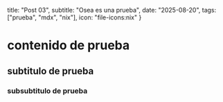   title: "Post 03",
  subtitle: "Osea es una prueba",
  date: "2025-08-20",
  tags: ["prueba", "mdx", "nix"],
  icon: "file-icons:nix"
  }

# contenido de prueba

## subtitulo de prueba

### subsubtitulo de prueba
